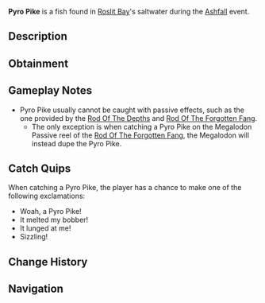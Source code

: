 {{FishInfobox
|image          = Pyro Pike.png
|rarity         = Limited
|event          = Ashfall
|sea            = First Sea
|location       = [[Ashfall]]
|sublocation    = 
|sources        = Fishing Rod
|nopassive      = 1
|radar_location = 
|xp             = 240
|weather        = Rain
|time           = 
|season         = 
|bait           = Shrimp
|base_weight    = 4.5
|base_value     = 500
|weight_range   = 2
|base_chance    = 30
|base_resil     = 50
}}
'''Pyro Pike''' is a {{Rarity|Limited}} fish found in [[Roslit Bay]]'s saltwater during the [[Ashfall]] event.

== Description ==
{{Description|A small fish with a strong glow, the Pyro Pike shows unmatched aggression towards its prey.|Bestiary Entry}}

== Obtainment ==
{{Description|Only can be caught during Ashfall.|Bestiary Hint}}
{{Fish Availability|
Roslit Bay/Ashfall
|top_rods      = 
Flimsy Rod\319435.25\506254.92;
Training Rod\284770.62\527206.83;
Krampus's Rod\186460.76\588835.39;
Magma Rod\178142.74\562567.4;
Plastic Rod\164547.04\524165.46;
Fast Rod\124221.8\603297.38;
Fischer's Rod\113026.08\548924.11;
Adventurer's Rod\111844.63\543186.23;
Buddy Bond Rod\122195.18\515871.2;
Trident Rod\101770.18\120168.5;
Ethereal Prism Rod\101766.65\147636.35;
Seraphic Rod\98380.91\118859.85;
No-Life Rod\98030.44\122903.5;
Free Spirit Rod\96765.65\114259.25;
Rod Of The Forgotten Fang\92116.27\114331.87;
Challenger's Rod\89341.66\111528.97;
Rod Of The Exalted One\84665.53\109687.62;
Rod Of The Depths\82965.1\101851.19;
Zeus Rod\81596.05\103662.42;
Verdant Shear Rod\80274.1\103395.7;
Blazebringer Rod\77464.14\98413.1;
Depthseeker Rod\73793.09\95496.73;
Avalanche Rod\67461.71\86344.74;
Volcanic Rod\66759.52\80773.81;
Steady Rod\33373.61\27586.27
|recommended   = Training Rod
}}

== Gameplay Notes ==
* Pyro Pike usually cannot be caught with passive effects, such as the one provided by the [[Rod Of The Depths]] and [[Rod Of The Forgotten Fang]].
** The only exception is when catching a Pyro Pike on the Megalodon Passive reel of the [[Rod Of The Forgotten Fang]], the Megalodon will instead dupe the Pyro Pike.

== Catch Quips ==
When catching a Pyro Pike, the player has a chance to make one of the following exclamations:
* Woah, a Pyro Pike!
* It melted my bobber!
* It lunged at me!
* Sizzling!

== Change History ==
{{Change History|{{subst:Current Version}}}}

== Navigation ==
{{Fish Navbox|Ashfall}}